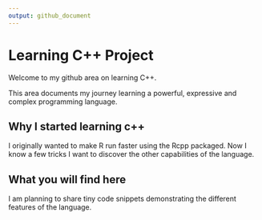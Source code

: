 ```yaml
---
output: github_document
---
```


# Learning C++ Project

Welcome to my github area on learning C++.

This area documents my journey learning a powerful, expressive and complex programming language. 

## Why I started learning c++

I originally wanted to make R run faster using the Rcpp packaged.  Now I know a few tricks I want to discover the other capabilities of the language.

## What you will find here

I am planning to share tiny code snippets demonstrating the different features of the language.


